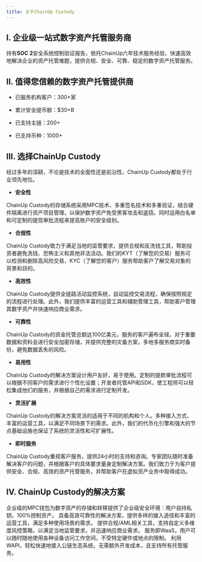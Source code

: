```yaml
---
title: 关于ChainUp Custody
---
```


## I. 企业级一站式数字资产托管服务商

持有**SOC 2**安全系统控制验证报告，依托ChainUp六年技术服务经验，快速高效地解决企业的资产托管难题，提供合规、安全、可靠、稳定的数字资产托管服务。

## II. 值得您信赖的数字资产托管提供商

* 已服务机构客户：300+家

* 累计安全提币额：$30+B

* 已支持主链：200+

* 已支持币种：1000+

## III. 选择ChainUp Custody


经过多年的深耕，不论是技术的全面性还是前沿性，ChainUp Custody都处于行业领先地位。

* **安全性**

ChainUp Custody的存储系统采用MPC技术、多重签名技术和多重验证，结合硬件隔离进行资产项目管理，以保护数字资产免受黑客攻击和盗窃。同时运用白名单和可定制的提现审批流程来提高账户的安全级别。


* **合规性**

ChainUp Custody致力于满足当地的监管要求，提供合规和反洗钱工具，帮助投资者避免洗钱、恐怖主义和其他非法活动。我们的KYT（了解您的交易）服务可以检测和删除高风险交易，KYC（了解您的客户）服务帮助客户了解交易对象的背景和目的。

* **高效性**

ChainUp Custody提供全链路活动监控系统，自动监控交易流程，确保按照规定的流程进行处理。此外，我们提供丰富的运营工具和辅助管理工具，帮助客户管理其数字资产并快速响应商业需求。

* **可靠性**

ChainUp Custody的资金托管总额达100亿美元，服务的客户遍布全球。对于重要数据和资料会进行安全加密存储，并提供完整的灾备方案，多地多服务商实时备份，避免数据丢失的风险。

* **易用性**

ChainUp Custody的解决方案设计用户友好，易于使用。定制的提款审批流程可以根据不同客户的需求进行个性化设置；开发者托管API和SDK，使工程师可以轻松集成他们的服务，并根据自己的需求进行定制开发。

* **灵活扩展**

ChainUp Custody的解决方案灵活的适用于不同的机构和个人。多种接入方式、丰富的运营工具，以满足不同场景下的需求。此外，我们的代币化引擎和强大的节点基础设施也保证了系统的灵活性和可扩展性。

* **即时服务**

ChainUp Custody重视客户服务，提供24小时的支持和咨询。专家团队随时准备解决客户的问题，并根据客户的具体要求量身定制解决方案。我们致力于为客户提供安全、合规、高效的资产托管服务，并帮助客户在虚拟资产业务中取得成功。


## IV. ChainUp Custody的解决方案

<CardGroup cols={3}>
  <Card title="MPC钱包" href="/zh-cn/introduction/custody-solution/mpc-wallet">
    企业级的MPC钱包为数字资产的存储和转移提供了企业级安全环境：用户自持私钥，100%控制资产。
  </Card>
  <Card title="统一托管" href="/zh-cn/introduction/custody-solution/joint-custody">
    具备高效可靠性的解决方案，提供多样的接入途径和丰富的运营工具，满足多种使用场景的需求。
  </Card>
  <Card title="合规托管" href="/zh-cn/introduction/custody-solution/compliance-custody">
    提供合规/AML相关工具，支持自定义多维度风控策略，以满足当地监管要求，并迅速响应商业需求。
  </Card>
  <Card title="WaaS" href="/zh-cn/introduction/custody-solution/waas">
    服务即WaaS，用户可以随时随地使用各种设备访问工作空间，不受特定硬件或地点的限制。
  </Card>
  <Card title="ChainUp Custody WAPI" href="/zh-cn/introduction/custody-solution/wapi">
      利用WAPI，轻松快速地接入公链生态系统，无需额外开发成本，且支持所有托管服务。
    </Card>
</CardGroup>
